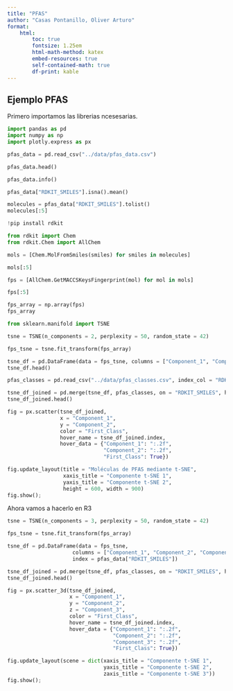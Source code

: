 ```yaml
---
title: "PFAS"
author: "Casas Pontanillo, Oliver Arturo"
format: 
    html:
        toc: true
        fontsize: 1.25em
        html-math-method: katex
        embed-resources: true
        self-contained-math: true
        df-print: kable
---
```


## Ejemplo PFAS

Primero importamos las librerias ncesesarias.
```python
import pandas as pd
import numpy as np
import plotly.express as px
```

```python
pfas_data = pd.read_csv("../data/pfas_data.csv")
```

```python
pfas_data.head()

pfas_data.info()

pfas_data["RDKIT_SMILES"].isna().mean()
```

```python
molecules = pfas_data["RDKIT_SMILES"].tolist()
molecules[:5]
```

```python
!pip install rdkit
```

```python
from rdkit import Chem
from rdkit.Chem import AllChem
```

```python
mols = [Chem.MolFromSmiles(smiles) for smiles in molecules]
```


```python
mols[:5]
```

```python
fps = [AllChem.GetMACCSKeysFingerprint(mol) for mol in mols]
```

```python
fps[:5]
```

```python
fps_array = np.array(fps)
fps_array
```

```python
from sklearn.manifold import TSNE
```

```python
tsne = TSNE(n_components = 2, perplexity = 50, random_state = 42)
```

```python
fps_tsne = tsne.fit_transform(fps_array)
```

```python
tsne_df = pd.DataFrame(data = fps_tsne, columns = ["Component_1", "Component_2"], index = pfas_data["RDKIT_SMILES"])
tsne_df.head()
```

```python
pfas_classes = pd.read_csv("../data/pfas_classes.csv", index_col = "RDKIT_SMILES")
```

```python
tsne_df_joined = pd.merge(tsne_df, pfas_classes, on = "RDKIT_SMILES", how = "inner")
tsne_df_joined.head()
```

```python
fig = px.scatter(tsne_df_joined,
                 x = "Component_1",
                 y = "Component_2",
                 color = "First_Class",
                 hover_name = tsne_df_joined.index,
                 hover_data = {"Component_1": ":.2f",
                               "Component_2": ":.2f",
                               "First_Class": True})

fig.update_layout(title = "Moléculas de PFAS mediante t-SNE",
                  xaxis_title = "Componente t-SNE 1",
                  yaxis_title = "Componente t-SNE 2",
                  height = 600, width = 900)
fig.show();
```

Ahora vamos a hacerlo en R3

```python
tsne = TSNE(n_components = 3, perplexity = 50, random_state = 42)
```

```python
fps_tsne = tsne.fit_transform(fps_array)
```

```python
tsne_df = pd.DataFrame(data = fps_tsne,
                     columns = ["Component_1", "Component_2", "Component_3"],
                     index = pfas_data["RDKIT_SMILES"])
```

```python
tsne_df_joined = pd.merge(tsne_df, pfas_classes, on = "RDKIT_SMILES", how = "inner")
tsne_df_joined.head()
```

```python
fig = px.scatter_3d(tsne_df_joined,
                    x = "Component_1",
                    y = "Component_2",
                    z = "Component_3",
                    color = "First_Class",
                    hover_name = tsne_df_joined.index,
                    hover_data = {"Component_1": ":.2f",
                                  "Component_2": ":.2f",
                                  "Component_3": ":.2f",
                                  "First_Class": True})

fig.update_layout(scene = dict(xaxis_title = "Componente t-SNE 1",
                               yaxis_title = "Componente t-SNE 2",
                               zaxis_title = "Componente t-SNE 3"))
fig.show();
```